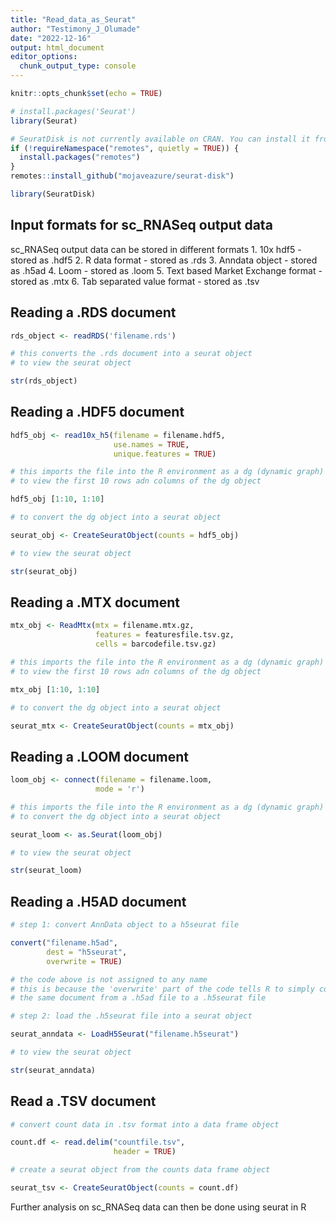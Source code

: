 ```yaml
---
title: "Read_data_as_Seurat"
author: "Testimony_J_Olumade"
date: "2022-12-16"
output: html_document
editor_options: 
  chunk_output_type: console
---
```


```r
knitr::opts_chunk$set(echo = TRUE)
```

```r
# install.packages('Seurat')
library(Seurat)

# SeuratDisk is not currently available on CRAN. You can install it from GitHub with
if (!requireNamespace("remotes", quietly = TRUE)) {
  install.packages("remotes")
}
remotes::install_github("mojaveazure/seurat-disk")

library(SeuratDisk)
```

## Input formats for sc_RNASeq output data
sc_RNASeq output data can be stored in different formats
1. 10x hdf5 -  stored as .hdf5
2. R data format - stored as .rds
3. Anndata object - stored as .h5ad 
4. Loom - stored as .loom 
5. Text based Market Exchange format - stored as .mtx
6. Tab separated value format - stored as .tsv

## Reading a .RDS document
```r

rds_object <- readRDS('filename.rds')

# this converts the .rds document into a seurat object
# to view the seurat object

str(rds_object)
```


## Reading a .HDF5 document
```r

hdf5_obj <- read10x_h5(filename = filename.hdf5,
                       use.names = TRUE,
                       unique.features = TRUE)

# this imports the file into the R environment as a dg (dynamic graph) object
# to view the first 10 rows adn columns of the dg object

hdf5_obj [1:10, 1:10]

# to convert the dg object into a seurat object 

seurat_obj <- CreateSeuratObject(counts = hdf5_obj)

# to view the seurat object

str(seurat_obj)
```


## Reading a .MTX document
```r

mtx_obj <- ReadMtx(mtx = filename.mtx.gz,
                   features = featuresfile.tsv.gz,
                   cells = barcodefile.tsv.gz)

# this imports the file into the R environment as a dg (dynamic graph) object
# to view the first 10 rows adn columns of the dg object

mtx_obj [1:10, 1:10]

# to convert the dg object into a seurat object 

seurat_mtx <- CreateSeuratObject(counts = mtx_obj)
```


## Reading a .LOOM document
```r

loom_obj <- connect(filename = filename.loom,
                   mode = 'r')

# this imports the file into the R environment as a dg (dynamic graph) object
# to convert the dg object into a seurat object 

seurat_loom <- as.Seurat(loom_obj)

# to view the seurat object 

str(seurat_loom)
```


## Reading a .H5AD document
```r

# step 1: convert AnnData object to a h5seurat file

convert("filename.h5ad",
        dest = "h5seurat",
        overwrite = TRUE)

# the code above is not assigned to any name
# this is because the 'overwrite' part of the code tells R to simply convert 
# the same document from a .h5ad file to a .h5seurat file

# step 2: load the .h5seurat file into a seurat object 

seurat_anndata <- LoadH5Seurat("filename.h5seurat")

# to view the seurat object 

str(seurat_anndata)
```


## Read a .TSV document
```r

# convert count data in .tsv format into a data frame object

count.df <- read.delim("countfile.tsv",
                       header = TRUE)

# create a seurat object from the counts data frame object

seurat_tsv <- CreateSeuratObject(counts = count.df)
```

Further analysis on sc_RNASeq data can then be done using seurat in R


